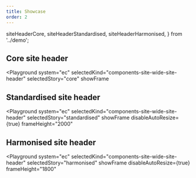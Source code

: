 ```yaml
---
title: Showcase
order: 2
---
```



  siteHeaderCore,
  siteHeaderStandardised,
  siteHeaderHarmonised,
} from '../demo';

## Core site header

<Playground
  system="ec"
  selectedKind="components-site-wide-site-header"
  selectedStory="core"
  showFrame
>
  <Html markup={siteHeaderCore} />
</Playground>

## Standardised site header

<Playground
  system="ec"
  selectedKind="components-site-wide-site-header"
  selectedStory="standardised"
  showFrame
  disableAutoResize={true}
  frameHeight="2000"
>
  <Html markup={siteHeaderStandardised} />
</Playground>

## Harmonised site header

<Playground
  system="ec"
  selectedKind="components-site-wide-site-header"
  selectedStory="harmonised"
  showFrame
  disableAutoResize={true}
  frameHeight="1800"
>
  <Html markup={siteHeaderHarmonised} />
</Playground>
